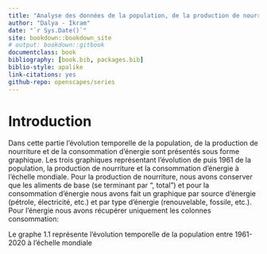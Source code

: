 ```yaml
--- 
title: "Analyse des données de la population, de la production de nourriture et de la consommation d'énergie"
author: "Dalya - Ikram"
date: "`r Sys.Date()`"
site: bookdown::bookdown_site
# output: bookdown::gitbook
documentclass: book
bibliography: [book.bib, packages.bib]
biblio-style: apalike
link-citations: yes
github-repo: openscapes/series
---
```


 

# Introduction

Dans cette partie l'évolution temporelle de la population, de la production de nourriture et de la consommation d'énergie sont présentés sous forme graphique. Les trois graphiques représentant l’évolution de puis 1961 de la population, la production de nourriture et la consommation d’énergie à l’échelle mondiale. 
Pour la production de nourriture, nous avons conserver que les aliments de base (se terminant par “, total”) et pour la consommation d’énergie nous avons fait un graphique par source d’énergie (pétrole, électricité, etc.) et par type d’énergie (renouvelable, fossile, etc.). Pour l'énergie nous avons récupérer uniquement les colonnes consommation: 

Le graphe 1.1 représente l'évolution temporelle de la population entre 1961-2020 à l'échelle mondiale





